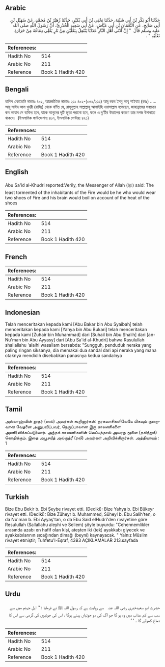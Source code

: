 ## Arabic


<div dir="rtl" lang="ar" style={{fontSize:'larger',backgroundColor:'#f8f9fa',padding:20}}>
حَدَّثَنَا أَبُو بَكْرِ بْنُ أَبِي شَيْبَةَ، حَدَّثَنَا يَحْيَى بْنُ أَبِي بُكَيْرٍ، حَدَّثَنَا زُهَيْرُ بْنُ مُحَمَّدٍ، عَنْ سُهَيْلِ بْنِ أَبِي صَالِحٍ، عَنِ النُّعْمَانِ بْنِ أَبِي عَيَّاشٍ، عَنْ أَبِي سَعِيدٍ الْخُدْرِيِّ، أَنَّ رَسُولَ اللَّهِ صلى الله عليه وسلم قَالَ ‏ "‏ إِنَّ أَدْنَى أَهْلِ النَّارِ عَذَابًا يَنْتَعِلُ بِنَعْلَيْنِ مِنْ نَارٍ يَغْلِي دِمَاغُهُ مِنْ حَرَارَةِ نَعْلَيْهِ ‏"‏ ‏.‏
</div>
<div style={{backgroundColor:'#f8f9fa',padding:20, marginBottom: 10}}><table> <thead> <tr> <th>References:</th> <th></th> </tr> </thead> <tbody><tr><td>Hadith No</td><td>514</td></tr><tr><td>Arabic No</td><td>211</td></tr><tr><td>Reference</td><td>Book 1 Hadith 420</td></tr></tbody></table></div>

## Bengali


<div dir="ltr" lang="bn" style={{fontSize:'larger',backgroundColor:'#f8f9fa',padding:20}}>
হাদিস একাডেমি নাম্বারঃ ৪০২, আন্তর্জাতিক নাম্বারঃ ২১১ ৪০২-(৩৬১/২১১) আবূ বকর ইবনু আবূ শাইবাহ (রহঃ) ..... আবূ সাঈদ আল খুদরী (রাযিঃ) থেকে বর্ণিত যে, রাসূলুল্লাহ সাল্লাল্লাহু আলাইহি ওয়াসাল্লাম বলেছেন, জাহান্নামের সবচেয়ে কম আযাব সে ব্যক্তির হবে, যাকে আগুনের দুটি জুতা পরানো হবে, ফলে এ দু'টির উত্তাপের কারণে তার মগজ উথলাতে থাকবে। (ইসলামিক ফাউন্ডেশনঃ ৪০৭, ইসলামিক সেন্টারঃ ৪২১)
</div>
<div style={{backgroundColor:'#f8f9fa',padding:20, marginBottom: 10}}><table> <thead> <tr> <th>References:</th> <th></th> </tr> </thead> <tbody><tr><td>Hadith No</td><td>514</td></tr><tr><td>Arabic No</td><td>211</td></tr><tr><td>Reference</td><td>Book 1 Hadith 420</td></tr></tbody></table></div>

## English


<div dir="ltr" lang="en" style={{fontSize:'larger',backgroundColor:'#f8f9fa',padding:20}}>
Abu Sa'id al-Khudri reported:Verily, the Messenger of Allah (ﷺ) said: The least tormented of the inhabitants of the Fire would be he who would wear two shoes of Fire and his brain would boil on account of the heat of the shoes
</div>
<div style={{backgroundColor:'#f8f9fa',padding:20, marginBottom: 10}}><table> <thead> <tr> <th>References:</th> <th></th> </tr> </thead> <tbody><tr><td>Hadith No</td><td>514</td></tr><tr><td>Arabic No</td><td>211</td></tr><tr><td>Reference</td><td>Book 1 Hadith 420</td></tr></tbody></table></div>

## French


<div dir="ltr" lang="fr" style={{fontSize:'larger',backgroundColor:'#f8f9fa',padding:20}}>

</div>
<div style={{backgroundColor:'#f8f9fa',padding:20, marginBottom: 10}}><table> <thead> <tr> <th>References:</th> <th></th> </tr> </thead> <tbody><tr><td>Hadith No</td><td>514</td></tr><tr><td>Arabic No</td><td>211</td></tr><tr><td>Reference</td><td>Book 1 Hadith 420</td></tr></tbody></table></div>

## Indonesian


<div dir="ltr" lang="id" style={{fontSize:'larger',backgroundColor:'#f8f9fa',padding:20}}>
Telah menceritakan kepada kami [Abu Bakar bin Abu Syaibah] telah menceritakan kepada kami [Yahya bin Abu Bukari] telah menceritakan kepada kami [Zuhair bin Muhammad] dari [Suhail bin Abu Shalih] dari [an-Nu'man bin Abu Ayyasy] dari [Abu Sa'id al-Khudri] bahwa Rasulullah shallallahu 'alaihi wasallam bersabda: "Sungguh, penduduk neraka yang paling ringan siksanya, dia memakai dua sandal dari api neraka yang mana otaknya mendidih disebabkan panasnya kedua sandalnya
</div>
<div style={{backgroundColor:'#f8f9fa',padding:20, marginBottom: 10}}><table> <thead> <tr> <th>References:</th> <th></th> </tr> </thead> <tbody><tr><td>Hadith No</td><td>514</td></tr><tr><td>Arabic No</td><td>211</td></tr><tr><td>Reference</td><td>Book 1 Hadith 420</td></tr></tbody></table></div>

## Tamil


<div dir="ltr" lang="ta" style={{fontSize:'larger',backgroundColor:'#f8f9fa',padding:20}}>
அல்லாஹ்வின் தூதர் (ஸல்) அவர்கள் கூறினார்கள்: நரகவாசிகளிலேயே மிகவும் குறைவான வேதனை அனுபவிப்பவர், நெருப்பாலான இரு காலணிகளை அணி(விக்கப்படு)வார். அந்தக் காலணிகளின் வெப்பத்தால் அவரது மூளை (தகித்துக்) கொதிக்கும். இதை அபூசயீத் அல்குத்ரீ (ரலி) அவர்கள் அறிவிக்கிறார்கள். அத்தியாயம் : 1
</div>
<div style={{backgroundColor:'#f8f9fa',padding:20, marginBottom: 10}}><table> <thead> <tr> <th>References:</th> <th></th> </tr> </thead> <tbody><tr><td>Hadith No</td><td>514</td></tr><tr><td>Arabic No</td><td>211</td></tr><tr><td>Reference</td><td>Book 1 Hadith 420</td></tr></tbody></table></div>

## Turkish


<div dir="ltr" lang="tr" style={{fontSize:'larger',backgroundColor:'#f8f9fa',padding:20}}>
Bize Ebu Bekir b. Ebi Şeybe rivayet etti. (Dediki): Bize Yahya b. Ebi Bükeyr rivayet etti. (Dediki): Bize Züheyr b. Muhammed, Süheyl b. Ebu Salih'ten, o da Nu'man b. Ebi Ayyaş'tan, o da Ebu Said elHudri'den rivayetine göre Resulullah (Sallallahu aleyhi ve Sellem) şöyle buyurdu: "Cehennemlikler arasında azabı en hafif olan kişi, ateşten iki (tek) ayakkabı giyecek ve ayakkabılarının sıcağından dimağı (beyni) kaynayacak. " Yalnız Müslim rivayet etmiştir; Tuhfetu'I-Eşraf, 4393 AÇIKLAMALAR 213.sayfada
</div>
<div style={{backgroundColor:'#f8f9fa',padding:20, marginBottom: 10}}><table> <thead> <tr> <th>References:</th> <th></th> </tr> </thead> <tbody><tr><td>Hadith No</td><td>514</td></tr><tr><td>Arabic No</td><td>211</td></tr><tr><td>Reference</td><td>Book 1 Hadith 420</td></tr></tbody></table></div>

## Urdu


<div dir="rtl" lang="ur" style={{fontSize:'larger',backgroundColor:'#f8f9fa',padding:20}}>
حضرت ابو سعیدخدری ‌رضی ‌اللہ ‌عنہ ‌ ‌ سے روایت ہے کہ رسول اللہ ﷺ نے فرمایا : ’’ اہل جہنم میں سے سب سے کم عذاب میں وہ ہو گا جو آگ کی دو جوتیاں پہنے ہوگا ، اس کی جوتیوں کی گرمی سے اس کا دماغ کھولے گا ۔ ‘ ‘
</div>
<div style={{backgroundColor:'#f8f9fa',padding:20, marginBottom: 10}}><table> <thead> <tr> <th>References:</th> <th></th> </tr> </thead> <tbody><tr><td>Hadith No</td><td>514</td></tr><tr><td>Arabic No</td><td>211</td></tr><tr><td>Reference</td><td>Book 1 Hadith 420</td></tr></tbody></table></div>